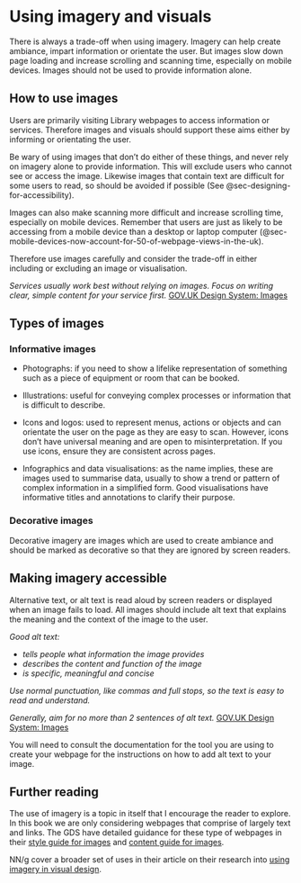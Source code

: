 # Using imagery and visuals {#sec-using-imagery-and-visuals}

::: {.callout-important .unnumbered title="Summary" appearance="simple" icon="false"}
There is always a trade-off when using imagery. Imagery can help create ambiance, impart information or orientate the user. But images slow down page loading and increase scrolling and scanning time, especially on mobile devices. Images should not be used to provide information alone.
:::

## How to use images {#sec-how-to-use-images}

Users are primarily visiting Library webpages to access information or services. Therefore images and visuals should support these aims either by informing or orientating the user.

Be wary of using images that don't do either of these things, and never rely on imagery alone to provide information. This will exclude users who cannot see or access the image. Likewise images that contain text are difficult for some users to read, so should be avoided if possible (See @sec-designing-for-accessibility).

Images can also make scanning more difficult and increase scrolling time, especially on mobile devices. Remember that users are just as likely to be accessing from a mobile device than a desktop or laptop computer (@sec-mobile-devices-now-account-for-50-of-webpage-views-in-the-uk).

Therefore use images carefully and consider the trade-off in either including or excluding an image or visualisation.

::: callout-tip
*Services usually work best without relying on images. Focus on writing clear, simple content for your service first.* [GOV.UK Design System: Images](https://design-system.service.gov.uk/styles/images/)
:::

## Types of images

### Informative images

-   Photographs: if you need to show a lifelike representation of something such as a piece of equipment or room that can be booked.

-   Illustrations: useful for conveying complex processes or information that is difficult to describe.

-   Icons and logos: used to represent menus, actions or objects and can orientate the user on the page as they are easy to scan. However, icons don't have universal meaning and are open to misinterpretation. If you use icons, ensure they are consistent across pages.

-   Infographics and data visualisations: as the name implies, these are images used to summarise data, usually to show a trend or pattern of complex information in a simplified form. Good visualisations have informative titles and annotations to clarify their purpose.

### Decorative images {#sec-decorative-images}

Decorative imagery are images which are used to create ambiance and should be marked as decorative so that they are ignored by screen readers.

## Making imagery accessible {#sec-making-imagery-accessible}

Alternative text, or alt text is read aloud by screen readers or displayed when an image fails to load. All images should include alt text that explains the meaning and the context of the image to the user.

::: {.callout-tip title="Writing good alt text"}
*Good alt text:*

-   *tells people what information the image provides*
-   *describes the content and function of the image*
-   *is specific, meaningful and concise*

*Use normal punctuation, like commas and full stops, so the text is easy to read and understand.*

*Generally, aim for no more than 2 sentences of alt text.* [GOV.UK Design System: Images](https://design-system.service.gov.uk/styles/images/)
:::

You will need to consult the documentation for the tool you are using to create your webpage for the instructions on how to add alt text to your image.

## Further reading {#sec-further-reading}

The use of imagery is a topic in itself that I encourage the reader to explore. In this book we are only considering webpages that comprise of largely text and links. The GDS have detailed guidance for these type of webpages in their [style guide for images](https://design-system.service.gov.uk/styles/images/) and [content guide for images](https://www.gov.uk/guidance/content-design/images).

NN/g cover a broader set of uses in their article on their research into [using imagery in visual design](https://www.nngroup.com/articles/imagery-in-visual-design/).
